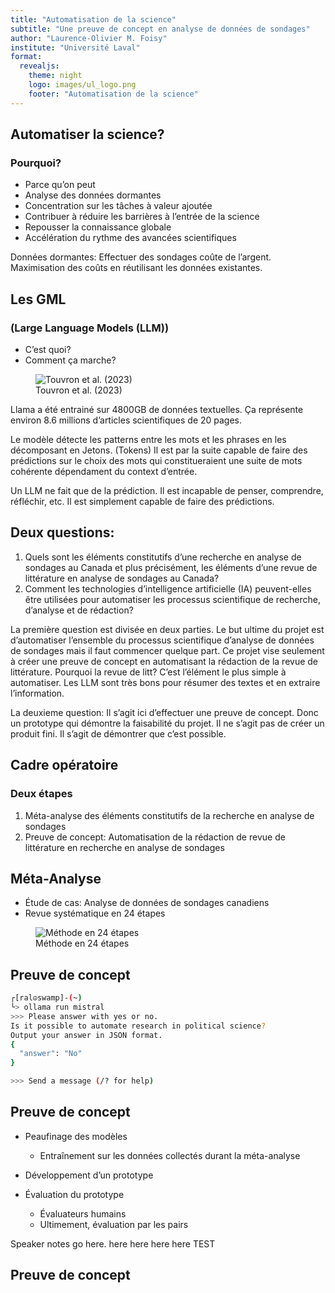 ```yaml
---
title: "Automatisation de la science"
subtitle: "Une preuve de concept en analyse de données de sondages"
author: "Laurence-Olivier M. Foisy"
institute: "Université Laval"
format:
  revealjs: 
    theme: night
    logo: images/ul_logo.png
    footer: "Automatisation de la science"
---
```


## Automatiser la science?
### Pourquoi? 
::: {.incremental}
- Parce qu'on peut
- Analyse des données dormantes
- Concentration sur les tâches à valeur ajoutée
- Contribuer à réduire les barrières à l'entrée de la science
- Repousser la connaissance globale
- Accélération du rythme des avancées scientifiques
:::

::: {.notes}
Données dormantes: Effectuer des sondages coûte de l'argent. Maximisation des coûts en réutilisant les données existantes.
:::

## Les GML 
### (Large Language Models (LLM))
- C'est quoi?
- Comment ça marche?

![Touvron et al. (2023)](images/training_dataset.png)

::: {.notes}
Llama a été entrainé sur 4800GB de données textuelles. Ça représente environ 8.6 millions d'articles scientifiques de 20 pages.

Le modèle détecte les patterns entre les mots et les phrases en les décomposant en Jetons. (Tokens) Il est par la suite capable de faire des prédictions sur le choix des mots qui constitueraient une suite de mots cohérente dépendament du context d'entrée. 

Un LLM ne fait que de la prédiction. Il est incapable de penser, comprendre, réfléchir, etc. Il est simplement capable de faire des prédictions.
:::

## Deux questions:
1. Quels sont les éléments constitutifs d'une recherche en analyse de sondages au Canada et plus précisément, les éléments d'une revue de littérature en analyse de sondages au Canada?
1. Comment les technologies d'intelligence artificielle (IA) peuvent-elles être utilisées pour automatiser les processus scientifique de recherche, d'analyse et de rédaction?

::: {.notes}
La première question est divisée en deux parties. Le but ultime du projet est d'automatiser l'ensemble du processus scientifique d'analyse de données de sondages mais il faut commencer quelque part. Ce projet vise seulement à créer une preuve de concept en automatisant la rédaction de la revue de littérature. Pourquoi la revue de litt? C'est l'élément le plus simple à automatiser. Les LLM sont très bons pour résumer des textes et en extraire l'information.

La deuxieme question: Il s'agit ici d'effectuer une preuve de concept. Donc un prototype qui démontre la faisabilité du projet. Il ne s'agit pas de créer un produit fini. Il s'agit de démontrer que c'est possible.
:::

## Cadre opératoire
### Deux étapes

1. Méta-analyse des éléments constitutifs de la recherche en analyse de sondages
1. Preuve de concept: Automatisation de la rédaction de revue de littérature en recherche en analyse de sondages

## Méta-Analyse

- Étude de cas: Analyse de données de sondages canadiens
- Revue systématique en 24 étapes

![Méthode en 24 étapes](images/24_step_process.png)

## Preuve de concept

```bash
┌[ral☮swamp]-(~)
└> ollama run mistral
>>> Please answer with yes or no. 
Is it possible to automate research in political science? 
Output your answer in JSON format.
{   
  "answer": "No"
}

>>> Send a message (/? for help)
```

## Preuve de concept

::: {.incremental}
- Peaufinage des modèles
  - Entraînement sur les données collectés durant la méta-analyse

- Développement d'un prototype

- Évaluation du prototype
  - Évaluateurs humains
  - Ultimement, évaluation par les pairs
:::

::: {.notes}
Speaker notes go here. here here here here TEST
:::

## Preuve de concept

